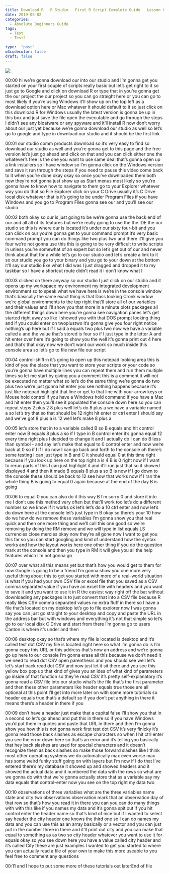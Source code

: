 ```yaml
---
title: Download R   R Studio   First R Script Complete Guide   Lesson 0
date: 2019-08-02
categories:
  - Absolute Beginners Guide
tags:
  - Test
  - Test2

type:  "post"
w3codecolor: false
draft: false
---
```


<a href="https://www.youtube.com/watch?v=sZo_Ig002Bw">
<img src="https://www.cradletograver.com/auto-posts/images/01-AbsoluteBeginnersGuide-GOODAUDIO-InstallR&RStudioonWindows+FirstScript2019.mp4.jpg">
</a>









00:00
hi we're gonna download our into our studio and I'm gonna get you started on
your first couple of scripts really basic but let's get right to it so just
go to Google and click on download R or type that in you're gonna get the our
project the our project so you can go straight here or you can go to most
likely if you're using Windows it'll show up on the top left as a download
option here or Mac whatever it should default to it so just click on this
download R for Windows usually the latest version is gonna be up in this
box and just save the file open the executable and go through the steps I
didn't see any bloatware or any spyware and it'll install R now don't worry
about our just yet because we're gonna download our studio as well so let's go
to google and type in download our studio and it should be the first link

00:01
our studio comm products download so it's very easy to find so download our
studio as well and you're gonna get to this page and the free version let's
just go ahead and click on that and you can click either one the whatever's free
is the one you want to use same deal that's gonna open up a link installers
so I have window so I'm gonna click on the Windows version and save it run
through the steps if you need to pause this video come back to it when you're
done okay okay so once you've downloaded them both now they're not gonna just
show up as Start menus most likely so you're gonna have to know how to
navigate to them go to your Explorer whatever way you do that so File
Explorer click on your C Drive usually it's C Drive local disk whatever that is
it's going to be under Program Files if you have Windows and you go to Program
Files gonna see our and you'll see our studio

00:02
both okay so our is just going to be we're gonna use the back end of our and
all all of its features but we're really going to use the the IDE the our studio
so this is where our is located it's under our sixty
four-bit and you can click on our you're gonna get to your command prompt it's
very basic command prompt you can do things like two plus two and there it'll
give you four we're not gonna use this this is going to be very difficult to
write scripts in unless you're somewhat of an expert but so let's get out of our
and never think about that for a while let's go to our studio and let's create
a link to it so our studio you go to your binary and you go to your down at
the bottom it'll say our studio Exe what I did was I just dragged and dropped it
to my taskbar so I have a shortcut route didn't read it I don't know what I

00:03
clicked on there anyway so our studio I just click on our studio and it opens up
my workspace my environment my integrated development environment so to
speak what we have here is we're in the console window that's basically the same
exact thing is that Dass looking Cronk window
we're global environments to the top right that'll store all of our variables
and their values and I'll show you that more in a minute plots packages all the
different things down here you're gonna see navigation panes let's get started
right away so like I showed you with that DOS prompt looking thing and if you
could enter on twoplustwo it's gonna give you four right notice nothing's up
here but if I said a equals two plus two now we have a variable called a and the
value that's stored is four so if I just type in the letter A and hit enter over
here it's going to show you the well it's gonna print out 4 here and that's
that okay now we don't want our work so much
inside this console area so let's go to file new file our script

00:04
control-shift-n it's going to open up this notepad looking area this is kind
of you the place that you want to store your scripts or your code so you're
gonna have multiple lines you can repeat them and run them multiple times so let
me start by giving you a comment this is a comment it will not be executed no
matter what so let's do the same thing we're gonna do two plus two we're just
gonna hit enter you see nothing happens because it's just like notepad highlight
that line or get to that line with your arrow keys or Mouse hold
control if you have a Windows hold command if you have a Mac and hit enter
then you'll see it populated the console
down here so you can repeat steps 2 plus 2 8 plus well let's do 8 plus a we have
a variable named a so let's try that so that should be 12 right hit enter or
ctrl enter I should say and we've got 8 plus a is 12 well let's make 8 plus a

00:05
let's store that in to a variable called B so B equals and hit control enter
now B equals 8 plus a so if I type in B control enter it's gonna equal 12 every
time right plus I decided to change it and I actually do I can do B less than
symbol - and say let's make that equal to 0 control enter and now we're back at
0 so if I if I do now I can go back and forth to the console oh there's some
testing I can just type in B and C it should equal 0 at this time right
because if you look up here on the top right a is 4 B is 0 right now if I want
to rerun parts of this I can just highlight it and it'll run just that so
it showed displayed 4 and then it made B
equals 8 plus a so B is now if I go down to the console these should be back to
12 see how that works now if I ran the whole thing B is going to equal 0 again
because at the end of the day B is going

00:06
to equal 0 you can also do it this way B
I'm sorry 0 and store it into me I don't use this method very often but that'll
work too let's do a different number so we know if it works ok let's let's do a
10 ctrl enter and now let's do down here
at the console let's just type in B okay so there's your 10 how do we how do we
remove these variables I'm gonna show you that real quick and then one more
thing and we'll call this one good so we're removing by doing the RM remove
and we will type in list equals LS currencies close mercies
okay now they're all gone now I want to get you this far so you can start
googling and kind of understand how the syntax works and how the layout works
here one other thing if you do the question mark at the console and then
you type in RM it will give you all the help features which I'm not gonna go

00:07
over what all this means yet but that's how you would get to them for now Google
is going to be a friend I'm gonna show you one more very useful thing about
this to get you started with more of a real-world situation is what if you had
your own CSV file or excel file that you saved as a CSV comma separated value if
you have an excel file with headers and you want to save it and you want to use
it in R the easiest way right off the bat without downloading any packages is
to just convert that into a CSV file because R really likes CSV comma
separated values no extra fluff in there so I have a file that's located on my
desktop let's go to file explorer now I was gonna say you can just go straight
to your desktop and copy and paste the URL in the address bar but with windows
and everything it's not that simple so let's go to our local disk C Drive and
start from there I'm gonna go to users Canton is where it's under and then

00:08
desktop okay so that's where my file is located is desktop and it's called test
dot CSV my file is located right here so
what I'm gonna do is I'm gonna copy this URL or this address that's now an
address and we're gonna go up here to our console I'm gonna erase all this
because we don't need it we need to read dot CSV open parenthesis and you should
see well let's let's start back read dot CSV and now just let it sit there and
you see this yellow box pop up that kind of gives you an idea of what kind of
parameters go inside of that function so they're read CSV it's pretty
self-explanatory it's gonna read a CSV file into our studio what's the file
that's the first parameter and then these other parameters like header
equals true those are all optional at this point I'll get into more
later on with some more tutorials so header equals true that's a default so
if you don't put anything in there it means there's a header in there if you

00:09
don't have a header just make that a capital false I'll show you that in a
second so let's go ahead and put this in there so if you have Windows you'd put
them in quotes and paste that URL in there and then I'm gonna show you how
this is not gonna work first test dot CSV
it's very finicky it's gonna read those back slashes as escape characters so
when I hit ctrl enter you see the error down here so that's an error and it's
telling you basically that hey back slashes are used for special characters
and it doesn't recognize them as back slashes so make those forward slashes
like I think most other operating systems we do automatically max even
worse max has some weird funky stuff going on with layers but I'm now if I do
that I've entered there's my database it showed up and showed headers and it
showed the actual data and it numbered the data with the rows so what are we
gonna do with that we're gonna actually store that as a variable say my data
equals that control-enter now you see on the top right my data two

00:10
observations of three variables what are the three variables name state and city
two observations observation mark that an observation day of that row so that's
how you read it in there you can you can do many things with with this like if
you names my data and it's gonna spit out if you hit control enter the header
name so that's kind of nice but if I wanted to select say header the city
header one knows the third one so I can do names my data and you can use this as
an array basically or a vector and you can just put in the number three in
there and it'll print out city and you can make that equal to something as as
two so city header whatever you want to use it for equals okay so you see down
here you have a value called city header and it's called City these are just
examples I wanted to get you started to where you can actually read a file of
your own to make this more useable to you feel free to comment any questions

00:11
and I hope to put some more of these tutorials out laterEnd of file

